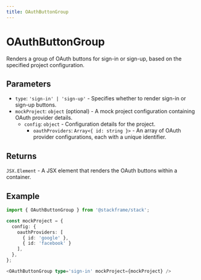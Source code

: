 ```yaml
---
title: OAuthButtonGroup
---
```


# OAuthButtonGroup

Renders a group of OAuth buttons for sign-in or sign-up, based on the specified project configuration.

## Parameters

- `type`: `'sign-in' | 'sign-up'` - Specifies whether to render sign-in or sign-up buttons.
- `mockProject`: `object` (optional) - A mock project configuration containing OAuth provider details.
  - `config`: `object` - Configuration details for the project.
    - `oauthProviders`: `Array<{ id: string }>` - An array of OAuth provider configurations, each with a unique identifier.

## Returns

`JSX.Element` - A JSX element that renders the OAuth buttons within a container.

## Example

```typescript
import { OAuthButtonGroup } from '@stackframe/stack';

const mockProject = {
  config: {
    oauthProviders: [
      { id: 'google' },
      { id: 'facebook' }
    ],
  },
};

<OAuthButtonGroup type='sign-in' mockProject={mockProject} />
```